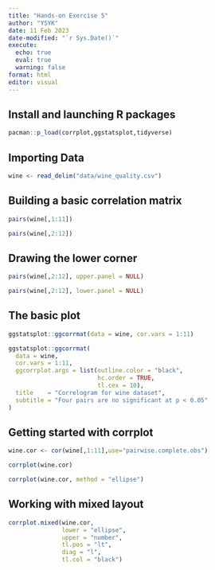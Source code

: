 ```yaml
---
title: "Hands-on Exercise 5"
author: "YSYK"
date: 11 Feb 2023
date-modified: "`r Sys.Date()`"
execute: 
  echo: true
  eval: true
  warning: false
format: html
editor: visual
---
```


## Install and launching R packages

```r
pacman::p_load(corrplot,ggstatsplot,tidyverse)
```

## Importing Data

```r
wine <- read_delim("data/wine_quality.csv")
```

## **Building a basic correlation matrix**

```r
pairs(wine[,1:11])
```

```r
pairs(wine[,2:12])
```

## **Drawing the lower corner**

```r
pairs(wine[,2:12], upper.panel = NULL)
```

```r
pairs(wine[,2:12], lower.panel = NULL)
```

## **The basic plot**

```r
ggstatsplot::ggcorrmat(data = wine, cor.vars = 1:11)
```

```r
ggstatsplot::ggcorrmat(
  data = wine, 
  cor.vars = 1:11,
  ggcorrplot.args = list(outline.color = "black", 
                         hc.order = TRUE,
                         tl.cex = 10),
  title    = "Correlogram for wine dataset",
  subtitle = "Four pairs are no significant at p < 0.05"
)
```

## **Getting started with corrplot**

```r
wine.cor <- cor(wine[,1:11],use="pairwise.complete.obs")
```

```r
corrplot(wine.cor)
```

```r
corrplot(wine.cor, method = "ellipse") 
```

## **Working with mixed layout**

```r
corrplot.mixed(wine.cor, 
               lower = "ellipse", 
               upper = "number",
               tl.pos = "lt",
               diag = "l",
               tl.col = "black")
```
